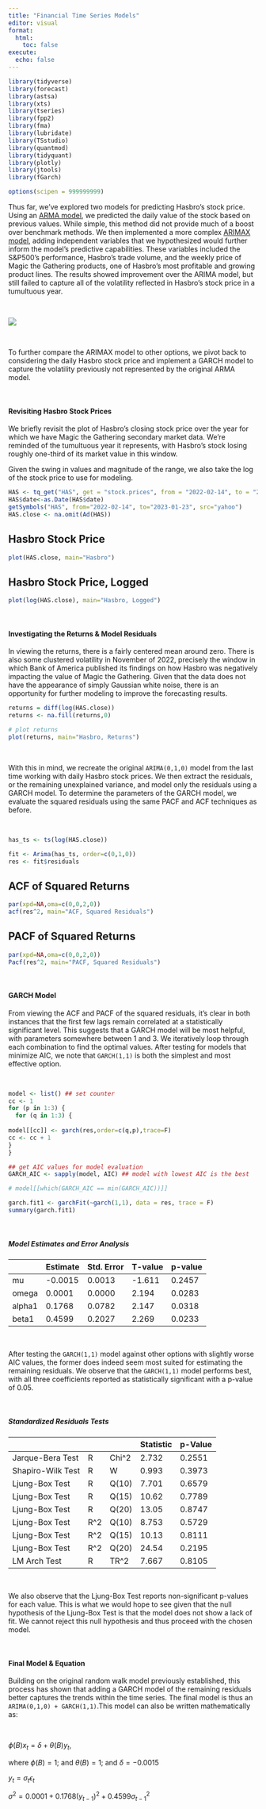 ```yaml
---
title: "Financial Time Series Models"
editor: visual
format:
  html:
    toc: false
execute:
  echo: false
---
```


```r

library(tidyverse)
library(forecast)
library(astsa) 
library(xts)
library(tseries)
library(fpp2)
library(fma)
library(lubridate)
library(TSstudio)
library(quantmod)
library(tidyquant)
library(plotly)
library(jtools)
library(fGarch)

options(scipen = 999999999)

```

Thus far, we've explored two models for predicting Hasbro's stock price. Using an [ARMA model](/models.html), we predicted the daily value of the stock based on previous values. While simple, this method did not provide much of a boost over benchmark methods. We then implemented a more complex [ARIMAX model](/arimax.html), adding independent variables that we hypothesized would further inform the model's predictive capabilities. These variables included the S&P500's performance, Hasbro's trade volume, and the weekly price of Magic the Gathering products, one of Hasbro's most profitable and growing product lines. The results showed improvement over the ARIMA model, but still failed to capture all of the volatility reflected in Hasbro's stock price in a tumultuous year.

\

![](images/magic-mh-hero.png)

\

To further compare the ARIMAX model to other options, we pivot back to considering the daily Hasbro stock price and implement a GARCH model to capture the volatility previously not represented by the original ARMA model.

\

#### Revisiting Hasbro Stock Prices

We briefly revisit the plot of Hasbro's closing stock price over the year for which we have Magic the Gathering secondary market data. We're reminded of the tumultuous year it represents, with Hasbro's stock losing roughly one-third of its market value in this window.

Given the swing in values and magnitude of the range, we also take the log of the stock price to use for modeling.

```r
HAS <- tq_get("HAS", get = "stock.prices", from = "2022-02-14", to = "2023-01-23")
HAS$date<-as.Date(HAS$date)
getSymbols("HAS", from="2022-02-14", to="2023-01-23", src="yahoo")
HAS.close <- na.omit(Ad(HAS))
```

::: panel-tabset
## Hasbro Stock Price

```r
plot(HAS.close, main="Hasbro")
```

## Hasbro Stock Price, Logged

```r
plot(log(HAS.close), main="Hasbro, Logged")
```
:::

\

#### Investigating the Returns & Model Residuals

In viewing the returns, there is a fairly centered mean around zero. There is also some clustered volatility in November of 2022, precisely the window in which Bank of America published its findings on how Hasbro was negatively impacting the value of Magic the Gathering. Given that the data does not have the appearance of simply Gaussian white noise, there is an opportunity for further modeling to improve the forecasting results.

```r

returns = diff(log(HAS.close))
returns <- na.fill(returns,0)

# plot returns
plot(returns, main="Hasbro, Returns")
```

\

With this in mind, we recreate the original `ARIMA(0,1,0)` model from the last time working with daily Hasbro stock prices. We then extract the residuals, or the remaining unexplained variance, and model only the residuals using a GARCH model. To determine the parameters of the GARCH model, we evaluate the squared residuals using the same PACF and ACF techniques as before.

\

```r
has_ts <- ts(log(HAS.close))

fit <- Arima(has_ts, order=c(0,1,0))
res <- fit$residuals
```

::: panel-tabset
## ACF of Squared Returns

```r
par(xpd=NA,oma=c(0,0,2,0))
acf(res^2, main="ACF, Squared Residuals")
```

## PACF of Squared Returns

```r
par(xpd=NA,oma=c(0,0,2,0))
Pacf(res^2, main="PACF, Squared Residuals")
```
:::

\

#### GARCH Model

From viewing the ACF and PACF of the squared residuals, it's clear in both instances that the first few lags remain correlated at a statistically significant level. This suggests that a GARCH model will be most helpful, with parameters somewhere between 1 and 3. We iteratively loop through each combination to find the optimal values. After testing for models that minimize AIC, we note that `GARCH(1,1)` is both the simplest and most effective option.

\

```r
model <- list() ## set counter
cc <- 1
for (p in 1:3) {
  for (q in 1:3) {
  
model[[cc]] <- garch(res,order=c(q,p),trace=F)
cc <- cc + 1
}
} 

## get AIC values for model evaluation
GARCH_AIC <- sapply(model, AIC) ## model with lowest AIC is the best

# model[[which(GARCH_AIC == min(GARCH_AIC))]]
```

```r
garch.fit1 <- garchFit(~garch(1,1), data = res, trace = F)
summary(garch.fit1)
```

\

##### Model Estimates and Error Analysis

|        | Estimate | Std. Error | T-value | p-value |
|--------|----------|------------|---------|---------|
| mu     | -0.0015  | 0.0013     | -1.611  | 0.2457  |
| omega  | 0.0001   | 0.0000     | 2.194   | 0.0283  |
| alpha1 | 0.1768   | 0.0782     | 2.147   | 0.0318  |
| beta1  | 0.4599   | 0.2027     | 2.269   | 0.0233  |

\

After testing the `GARCH(1,1)` model against other options with slightly worse AIC values, the former does indeed seem most suited for estimating the remaining residuals. We observe that the `GARCH(1,1)` model performs best, with all three coefficients reported as statistically significant with a p-value of 0.05.

\

##### Standardized Residuals Tests

|                   |      |        | Statistic | p-Value |
|-------------------|------|--------|-----------|---------|
| Jarque-Bera Test  | R    | Chi\^2 | 2.732     | 0.2551  |
| Shapiro-Wilk Test | R    | W      | 0.993     | 0.3973  |
| Ljung-Box Test    | R    | Q(10)  | 7.701     | 0.6579  |
| Ljung-Box Test    | R    | Q(15)  | 10.62     | 0.7789  |
| Ljung-Box Test    | R    | Q(20)  | 13.05     | 0.8747  |
| Ljung-Box Test    | R\^2 | Q(10)  | 8.753     | 0.5729  |
| Ljung-Box Test    | R\^2 | Q(15)  | 10.13     | 0.8111  |
| Ljung-Box Test    | R\^2 | Q(20)  | 24.54     | 0.2195  |
| LM Arch Test      | R    | TR\^2  | 7.667     | 0.8105  |

\

We also observe that the Ljung-Box Test reports non-significant p-values for each value. This is what we would hope to see given that the null hypothesis of the Ljung-Box Test is that the model does not show a lack of fit. We cannot reject this null hypothesis and thus proceed with the chosen model.

\

#### Final Model & Equation

Building on the original random walk model previously established, this process has shown that adding a GARCH model of the remaining residuals better captures the trends within the time series. The final model is thus an `ARIMA(0,1,0) + GARCH(1,1)`.This model can also be written mathematically as:

\

$\phi(B) x_t = \delta + \theta(B) y_t$,

where $\phi(B)= 1$; and $\theta(B)= 1$; and $\delta = -0.0015$

$y_t=\sigma_t \epsilon_t$

$\sigma ^2 = 0.0001 + 0.1768(y_{t-1})^2 + 0.4599 \sigma_{t-1}^2$
